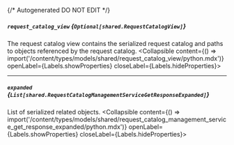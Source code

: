 {/* Autogenerated DO NOT EDIT  */}

##### `request_catalog_view` *{`Optional[shared.RequestCatalogView]`}*
The request catalog view contains the serialized request catalog and paths to objects referenced by the request catalog.
<Collapsible content={() => import('/content/types/models/shared/request_catalog_view/python.mdx')} openLabel={Labels.showProperties} closeLabel={Labels.hideProperties}>
</Collapsible>

---
##### `expanded` *{`List[shared.RequestCatalogManagementServiceGetResponseExpanded]`}*
List of serialized related objects.
<Collapsible content={() => import('/content/types/models/shared/request_catalog_management_service_get_response_expanded/python.mdx')} openLabel={Labels.showProperties} closeLabel={Labels.hideProperties}>
</Collapsible>


